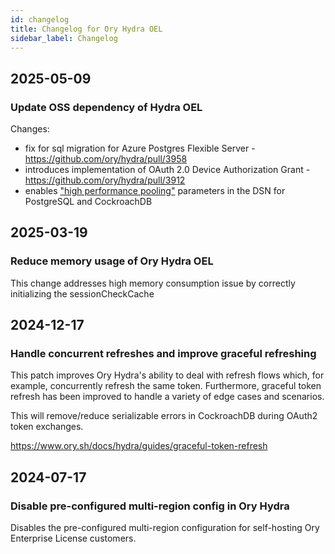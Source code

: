 ```yaml
---
id: changelog
title: Changelog for Ory Hydra OEL
sidebar_label: Changelog
---
```


## 2025-05-09

### Update OSS dependency of Hydra OEL

Changes:

- fix for sql migration for Azure Postgres Flexible Server - https://github.com/ory/hydra/pull/3958
- introduces implementation of OAuth 2.0 Device Authorization Grant - https://github.com/ory/hydra/pull/3912
- enables ["high performance pooling"](https://www.ory.sh/docs/self-hosted/deployment#high-performance-pooling) parameters in the
  DSN for PostgreSQL and CockroachDB

## 2025-03-19

### Reduce memory usage of Ory Hydra OEL

This change addresses high memory consumption issue by correctly initializing the sessionCheckCache

## 2024-12-17

### Handle concurrent refreshes and improve graceful refreshing

This patch improves Ory Hydra's ability to deal with refresh flows which, for example, concurrently refresh the same token.
Furthermore, graceful token refresh has been improved to handle a variety of edge cases and scenarios.

This will remove/reduce serializable errors in CockroachDB during OAuth2 token exchanges.

https://www.ory.sh/docs/hydra/guides/graceful-token-refresh

## 2024-07-17

### Disable pre-configured multi-region config in Ory Hydra

Disables the pre-configured multi-region configuration for self-hosting Ory Enterprise License customers.
